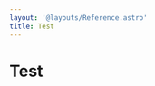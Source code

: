 ```yaml
---
layout: '@layouts/Reference.astro'
title: Test
---
```



# Test

<Card
  href="https://docs.astro.build/"
  title="Documentation"
  body="Learn how Astro works and explore the official API docs."
/>
